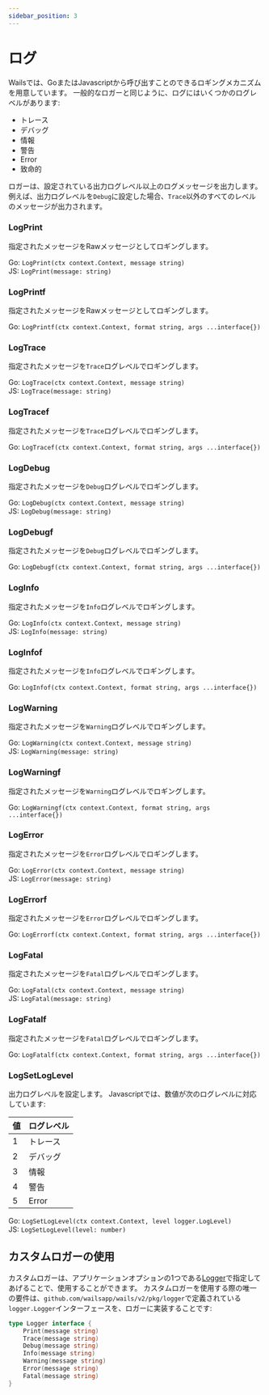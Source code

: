 ```yaml
---
sidebar_position: 3
---
```


# ログ

Wailsでは、GoまたはJavascriptから呼び出すことのできるロギングメカニズムを用意しています。 一般的なロガーと同じように、ログにはいくつかのログレベルがあります:

- トレース
- デバッグ
- 情報
- 警告
- Error
- 致命的

ロガーは、設定されている出力ログレベル以上のログメッセージを出力します。 例えば、出力ログレベルを`Debug`に設定した場合、`Trace`以外のすべてのレベルのメッセージが出力されます。

### LogPrint

指定されたメッセージをRawメッセージとしてロギングします。

Go: `LogPrint(ctx context.Context, message string)`<br/> JS: `LogPrint(message: string)`

### LogPrintf

指定されたメッセージをRawメッセージとしてロギングします。

Go: `LogPrintf(ctx context.Context, format string, args ...interface{})`<br/>

### LogTrace

指定されたメッセージを`Trace`ログレベルでロギングします。

Go: `LogTrace(ctx context.Context, message string)`<br/> JS: `LogTrace(message: string)`

### LogTracef

指定されたメッセージを`Trace`ログレベルでロギングします。

Go: `LogTracef(ctx context.Context, format string, args ...interface{})`<br/>

### LogDebug

指定されたメッセージを`Debug`ログレベルでロギングします。

Go: `LogDebug(ctx context.Context, message string)`<br/> JS: `LogDebug(message: string)`

### LogDebugf

指定されたメッセージを`Debug`ログレベルでロギングします。

Go: `LogDebugf(ctx context.Context, format string, args ...interface{})`<br/>

### LogInfo

指定されたメッセージを`Info`ログレベルでロギングします。

Go: `LogInfo(ctx context.Context, message string)`<br/> JS: `LogInfo(message: string)`

### LogInfof

指定されたメッセージを`Info`ログレベルでロギングします。

Go: `LogInfof(ctx context.Context, format string, args ...interface{})`<br/>

### LogWarning

指定されたメッセージを`Warning`ログレベルでロギングします。

Go: `LogWarning(ctx context.Context, message string)`<br/> JS: `LogWarning(message: string)`

### LogWarningf

指定されたメッセージを`Warning`ログレベルでロギングします。

Go: `LogWarningf(ctx context.Context, format string, args ...interface{})`<br/>

### LogError

指定されたメッセージを`Error`ログレベルでロギングします。

Go: `LogError(ctx context.Context, message string)`<br/> JS: `LogError(message: string)`

### LogErrorf

指定されたメッセージを`Error`ログレベルでロギングします。

Go: `LogErrorf(ctx context.Context, format string, args ...interface{})`<br/>

### LogFatal

指定されたメッセージを`Fatal`ログレベルでロギングします。

Go: `LogFatal(ctx context.Context, message string)`<br/> JS: `LogFatal(message: string)`

### LogFatalf

指定されたメッセージを`Fatal`ログレベルでロギングします。

Go: `LogFatalf(ctx context.Context, format string, args ...interface{})`<br/>

### LogSetLogLevel

出力ログレベルを設定します。 Javascriptでは、数値が次のログレベルに対応しています:

| 値 | ログレベル |
| - | ----- |
| 1 | トレース  |
| 2 | デバッグ  |
| 3 | 情報    |
| 4 | 警告    |
| 5 | Error |

Go: `LogSetLogLevel(ctx context.Context, level logger.LogLevel)`<br/> JS: `LogSetLogLevel(level: number)`

## カスタムロガーの使用

カスタムロガーは、アプリケーションオプションの1つである[Logger](../options.mdx#logger)で指定してあげることで、使用することができます。 カスタムロガーを使用する際の唯一の要件は、`github.com/wailsapp/wails/v2/pkg/logger`で定義されている`logger.Logger`インターフェースを、ロガーに実装することです:

```go title="logger.go"
type Logger interface {
    Print(message string)
    Trace(message string)
    Debug(message string)
    Info(message string)
    Warning(message string)
    Error(message string)
    Fatal(message string)
}
```
